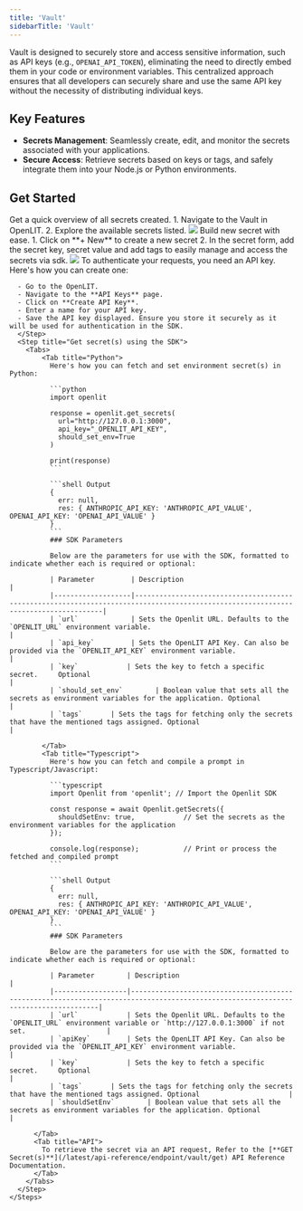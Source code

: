 ```yaml
---
title: 'Vault'
sidebarTitle: 'Vault'
---
```


Vault is designed to securely store and access sensitive information, such as API keys (e.g., `OPENAI_API_TOKEN`), eliminating the need to directly embed them in your code or environment variables. This centralized approach ensures that all developers can securely share and use the same API key without the necessity of distributing individual keys.

## Key Features

- **Secrets Management**: Seamlessly create, edit, and monitor the secrets associated with your applications.
- **Secure Access**: Retrieve secrets based on keys or tags, and safely integrate them into your Node.js or Python environments.

## Get Started

<Steps>
  <Step title="List of Secrets">
    Get a quick overview of all secrets created.
      1. Navigate to the Vault in OpenLIT.
      2. Explore the available secrets listed.
    <Frame>
      <img src="/images/docs-vault-list.png" />
    </Frame>
  </Step>
  <Step title="Create or Edit a secret">
    Build new secret with ease.
      1. Click on **+ New** to create a new secret
      2. In the secret form, add the secret key, secret value and add tags to easily manage and access the secrets via sdk.
    <Frame>
      <img src="/images/docs-vault-create.png" />
    </Frame>
  </Step>
  <Step title="Retrieve the secret(s)">
    <Steps>
      <Step title="Create an API Key">
      To authenticate your requests, you need an API key. Here's how you can create one:

      - Go to the OpenLIT.
      - Navigate to the **API Keys** page.
      - Click on **Create API Key**.
      - Enter a name for your API key.
      - Save the API key displayed. Ensure you store it securely as it will be used for authentication in the SDK.
      </Step>
      <Step title="Get secret(s) using the SDK">
        <Tabs>
            <Tab title="Python">
              Here's how you can fetch and set environment secret(s) in Python:

              ```python
              import openlit

              response = openlit.get_secrets(
                url="http://127.0.0.1:3000", 
                api_key="_OPENLIT_API_KEY",  
                should_set_env=True
              )

              print(response)               
              ```

              ```shell Output
              {
                err: null,
                res: { ANTHROPIC_API_KEY: 'ANTHROPIC_API_VALUE', OPENAI_API_KEY: 'OPENAI_API_VALUE' }
              }
              ```
              ### SDK Parameters

              Below are the parameters for use with the SDK, formatted to indicate whether each is required or optional:

              | Parameter         | Description                                                                                                                        |
              |-------------------|------------------------------------------------------------------------------------------------------------------------------------|
              | `url`             | Sets the Openlit URL. Defaults to the `OPENLIT_URL` environment variable.                                                          |
              | `api_key`         | Sets the OpenLIT API Key. Can also be provided via the `OPENLIT_API_KEY` environment variable.                                     |
              | `key`            | Sets the key to fetch a specific secret.     Optional                                                   |
              | `should_set_env`        | Boolean value that sets all the secrets as environment variables for the application. Optional                                                     |
              | `tags`       | Sets the tags for fetching only the secrets that have the mentioned tags assigned. Optional                                                                                |

            </Tab>
            <Tab title="Typescript">
              Here's how you can fetch and compile a prompt in Typescript/Javascript:

              ```typescript
              import Openlit from 'openlit'; // Import the Openlit SDK

              const response = await Openlit.getSecrets({
                shouldSetEnv: true,            // Set the secrets as the environment variables for the application
              });

              console.log(response);           // Print or process the fetched and compiled prompt
              ```

              ```shell Output
              {
                err: null,
                res: { ANTHROPIC_API_KEY: 'ANTHROPIC_API_VALUE', OPENAI_API_KEY: 'OPENAI_API_VALUE' }
              }
              ```
              ### SDK Parameters

              Below are the parameters for use with the SDK, formatted to indicate whether each is required or optional:

              | Parameter        | Description                                                                                                                        |
              |------------------|------------------------------------------------------------------------------------------------------------------------------------|
              | `url`            | Sets the Openlit URL. Defaults to the `OPENLIT_URL` environment variable or `http://127.0.0.1:3000` if not set.                    |
              | `apiKey`         | Sets the OpenLIT API Key. Can also be provided via the `OPENLIT_API_KEY` environment variable.                                     |
              | `key`            | Sets the key to fetch a specific secret.     Optional                                                   |
              | `tags`       | Sets the tags for fetching only the secrets that have the mentioned tags assigned. Optional                      |
              | `shouldSetEnv`        | Boolean value that sets all the secrets as environment variables for the application. Optional                                                      |

          </Tab>
          <Tab title="API">
            To retrieve the secret via an API request, Refer to the [**GET Secret(s)**](/latest/api-reference/endpoint/vault/get) API Reference Documentation.
          </Tab>
        </Tabs>
      </Step>
    </Steps>
  </Step>
</Steps>

